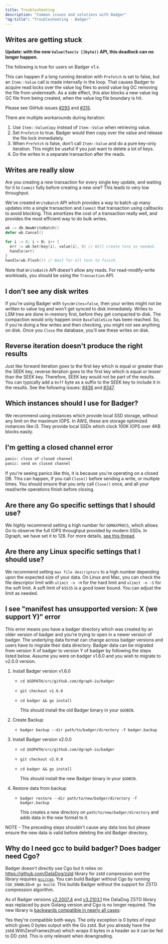 ```yaml
---
title: Troubleshooting
description: "Common issues and solutions with Badger"
"og:title": "Troubleshooting - Badger"
---
```


## Writes are getting stuck

**Update: with the new `Value(func(v []byte))` API, this deadlock can no longer
happen.**

The following is true for users on Badger v1.x.

This can happen if a long running iteration with `Prefetch` is set to false, but
an `Item::Value` call is made internally in the loop. That causes Badger to
acquire read locks over the value log files to avoid value log GC removing the
file from underneath. As a side effect, this also blocks a new value log GC file
from being created, when the value log file boundary is hit.

Please see GitHub issues
[#293](https://github.com/hypermodeinc/badger/issues/293) and
[#315](https://github.com/hypermodeinc/badger/issues/315).

There are multiple workarounds during iteration:

1. Use `Item::ValueCopy` instead of `Item::Value` when retrieving value.
1. Set `Prefetch` to true. Badger would then copy over the value and release the
   file lock immediately.
1. When `Prefetch` is false, don't call `Item::Value` and do a pure key-only
   iteration. This might be useful if you just want to delete a lot of keys.
1. Do the writes in a separate transaction after the reads.

## Writes are really slow

Are you creating a new transaction for every single key update, and waiting for
it to `Commit` fully before creating a new one? This leads to very low
throughput.

We've created `WriteBatch` API which provides a way to batch up many updates
into a single transaction and `Commit` that transaction using callbacks to avoid
blocking. This amortizes the cost of a transaction really well, and provides the
most efficient way to do bulk writes.

```go
wb := db.NewWriteBatch()
defer wb.Cancel()

for i := 0; i < N; i++ {
  err := wb.Set(key(i), value(i), 0) // Will create txns as needed.
  handle(err)
}
handle(wb.Flush()) // Wait for all txns to finish.
```

Note that `WriteBatch` API doesn't allow any reads. For read-modify-write
workloads, you should be using the `Transaction` API.

## I don't see any disk writes

If you're using Badger with `SyncWrites=false`, then your writes might not be
written to value log and won't get synced to disk immediately. Writes to LSM
tree are done in-memory first, before they get compacted to disk. The compaction
would only happen once `BaseTableSize` has been reached. So, if you're doing a
few writes and then checking, you might not see anything on disk. Once you
`Close` the database, you'll see these writes on disk.

## Reverse iteration doesn't produce the right results

Just like forward iteration goes to the first key which is equal or greater than
the SEEK key, reverse iteration goes to the first key which is equal or lesser
than the SEEK key. Therefore, SEEK key would not be part of the results. You can
typically add a `0xff` byte as a suffix to the SEEK key to include it in the
results. See the following issues:
[#436](https://github.com/hypermodeinc/badger/issues/436) and
[#347](https://github.com/hypermodeinc/badger/issues/347).

## Which instances should I use for Badger?

We recommend using instances which provide local SSD storage, without any limit
on the maximum IOPS. In AWS, these are storage optimized instances like i3. They
provide local SSDs which clock 100K IOPS over 4KB blocks easily.

## I'm getting a closed channel error

```sh
panic: close of closed channel
panic: send on closed channel
```

If you're seeing panics like this, it is because you're operating on a closed
DB. This can happen, if you call `Close()` before sending a write, or multiple
times. You should ensure that you only call `Close()` once, and all your
read/write operations finish before closing.

## Are there any Go specific settings that I should use?

We _highly_ recommend setting a high number for `GOMAXPROCS`, which allows Go to
observe the full IOPS throughput provided by modern SSDs. In Dgraph, we have set
it to 128. For more details,
[see this thread](https://groups.google.com/d/topic/golang-nuts/jPb_h3TvlKE/discussion).

## Are there any Linux specific settings that I should use?

We recommend setting `max file descriptors` to a high number depending upon the
expected size of your data. On Linux and Mac, you can check the file descriptor
limit with `ulimit -n -H` for the hard limit and `ulimit -n -S` for the soft
limit. A soft limit of `65535` is a good lower bound. You can adjust the limit
as needed.

## I see "manifest has unsupported version: X (we support Y)" error

This error means you have a badger directory which was created by an older
version of badger and you're trying to open in a newer version of badger. The
underlying data format can change across badger versions and users have to
migrate their data directory. Badger data can be migrated from version X of
badger to version Y of badger by following the steps listed below. Assume you
were on badger v1.6.0 and you wish to migrate to v2.0.0 version.

1. Install Badger version v1.6.0

   - `cd $GOPATH/src/github.com/dgraph-io/badger`
   - `git checkout v1.6.0`
   - `cd badger && go install`

     This should install the old Badger binary in your `$GOBIN`.

2. Create Backup
   - `badger backup --dir path/to/badger/directory -f badger.backup`
3. Install Badger version v2.0.0

   - `cd $GOPATH/src/github.com/dgraph-io/badger`
   - `git checkout v2.0.0`
   - `cd badger && go install`

     This should install the new Badger binary in your `$GOBIN`.

4. Restore data from backup

   - `badger restore --dir path/to/new/badger/directory -f badger.backup`

     This creates a new directory on `path/to/new/badger/directory` and adds
     data in the new format to it.

NOTE - The preceding steps shouldn't cause any data loss but please ensure the
new data is valid before deleting the old Badger directory.

## Why do I need gcc to build badger? Does badger need Cgo?

Badger doesn't directly use Cgo but it relies on https://github.com/DataDog/zstd
library for zstd compression and the library requires
[`gcc/cgo`](https://pkg.go.dev/cmd/cgo). You can build Badger without Cgo by
running `CGO_ENABLED=0 go build`. This builds Badger without the support for
ZSTD compression algorithm.

As of Badger versions
[v2.2007.4](https://github.com/hypermodeinc/badger/releases/tag/v2.2007.4) and
[v3.2103.1](https://github.com/hypermodeinc/badger/releases/tag/v3.2103.1) the
DataDog ZSTD library was replaced by pure Golang version and Cgo is no longer
required. The new library is
[backwards compatible in nearly all cases](https://discuss.dgraph.io/t/use-pure-go-zstd-implementation/8670/10):

<Note>
  Yes they're compatible both ways. The only exception is 0 bytes of input which
  gives 0 bytes output with the Go zstd. But you already have the
  zstd.WithZeroFrames(true) which wraps 0 bytes in a header so it can be fed to
  DD zstd. This is only relevant when downgrading.
</Note>
